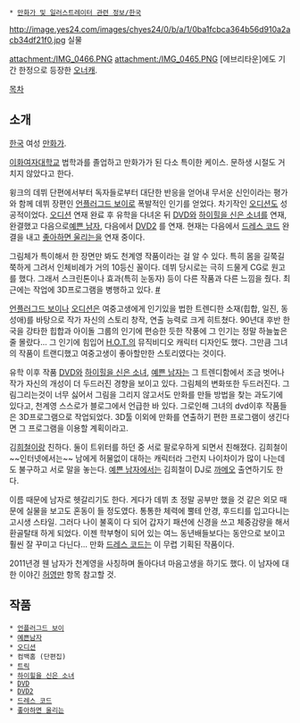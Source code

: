  * [[만화가 및 일러스트레이터 관련 정보/한국]]

http://image.yes24.com/images/chyes24/0/b/a/1/0ba1fcbca364b56d910a2acb34df21f0.jpg
실물 

attachment:/IMG_0466.PNG
attachment:/IMG_0465.PNG
[에브리타운]에도 기간 한정으로 등장한 [[오너캐]].

[[목차]]
== 소개 ==
[[한국]] 여성 [[만화가]].

[[이화여자대학교]] 법학과를 졸업하고 만화가가 된 다소 특이한 케이스. 문하생 시절도 거치지 않았다고 한다. 

윙크의 데뷔 단편에서부터 독자들로부터 대단한 반응을 얻어내 무서운 신인이라는 평가와 함께 데뷔 장편인 [[언플러그드 보이]]로 폭발적인 인기를 얻었다. 차기작인 [[오디션]]도 성공적이었다. [[오디션]] 연재 완료 후 유학을 다녀온 뒤 [[DVD]]와 [[하이힐을 신은 소녀]]를 연재, 완결했고 다음으로[[예쁜 남자]], 다음에서 [[DVD2]] 를 연재. 현재는 다음에서 [[드레스 코드]] 완결을 내고 [[좋아하면 울리는]]을 연재 중이다.

그림체가 특이해서 한 장면만 봐도 천계영 작품이라는 걸 알 수 있다. 특히 몸을 길쭉길쭉하게 그려서 인체비례가 거의 10등신 꼴이다. 데뷔 당시로는 극히 드물게 CG로 원고를 했다. 그래서 스크린톤이나 효과(특히 눈동자) 등이 다른 작품과 다른 느낌을 줬다. 최근에는 작업에 3D프로그램을 병행하고 있다. [http://blog.naver.com/boilingbrain/50072784301 #]

[[언플러그드 보이]]나 [[오디션]]은 여중고생에게 인기있을 법한 트렌디한 소재(힙합, 일진, 동성애)를 바탕으로 작가 자신의 스토리 창작, 연출 능력로 크게 히트쳤다. 90년대 후반 한국을 강타한 힙합과 아이돌 그룹의 인기에 편승한 듯한 작풍에 그 인기는 정말 하늘높은 줄 몰랐다...
그 인기에 힘입어 [[H.O.T.]]의 뮤직비디오 캐릭터 디자인도 했다. 그만큼 그녀의 작품이 트랜디했고 여중고생이 좋아할만한 스토리였다는 것이다. 

유학 이후 작품 [[DVD]]와 [[하이힐을 신은 소녀]], [[예쁜 남자]]는 그 트렌디함에서 조금 벗어나 작가 자신의 개성이 더 두드러진 경향을 보이고 있다. 그림체의 변화또한 두드러진다. 그림그리는것이 너무 싫어서 그림을 그리지 않고서도 만화를 만들 방법을 찾는 과도기에 있다고, 천계영 스스로가 블로그에서 언급한 바 있다. 그로인해 그녀의 dvd이후 작품들은 3D프로그램으로 작업되었다. 3D툴 이외에 만화를 연출하기 편한 프로그램이 생긴다면 그 프로그램을 이용할 계획이라고.

김[[희철]]이랑 친하다. 둘이 트위터를 하던 중 서로 팔로우하게 되면서 친해졌다. 김희철이 ~~인터넷에서는~~ 남에게 허물없이 대하는 캐릭터라 그런지 나이차이가 많이 나는데도 불구하고 서로 말을 놓는다. [[예쁜 남자]]에서는 김희철이 DJ로 [[까메오]] 출연하기도 한다.

이름 때문에 남자로 헷갈리기도 한다. 게다가 데뷔 초 정말 공부만 했을 것 같은 외모 때문에 실물을 보고도 혼동이 들 정도였다. 통통한 체력에 뿔테 안경, 후드티를 입고다니는 고시생 스타일. 그러다 나이 불혹이 다 되어 갑자기 패션에 신경을 쓰고 체중감량을 해서 환골탈태 하게 되었다. 이젠 학부형이 되어 있는 여느 동년배들보다는 동안으로 보이고 훨씬 잘 꾸미고 다닌다... 만화 [[드레스 코드]]는 이 무렵 기획된 작품이다.

2011년경 웬 남자가 천계영을 사칭하며 돌아다녀 마음고생을 하기도 했다. 이 남자에 대한 이야긴 [[허영만]] 항목 참고할 것.

== 작품 ==
 * [[언플러그드 보이]]
 * [[예쁜남자]]
 * [[오디션]]
 * 컴백홈 (단편집)
 * [[트릭]]
 * [[하이힐을 신은 소녀]]
 * [[DVD]]
 * [[DVD2]]
 * [[드레스 코드]]
 * [[좋아하면 울리는]]
